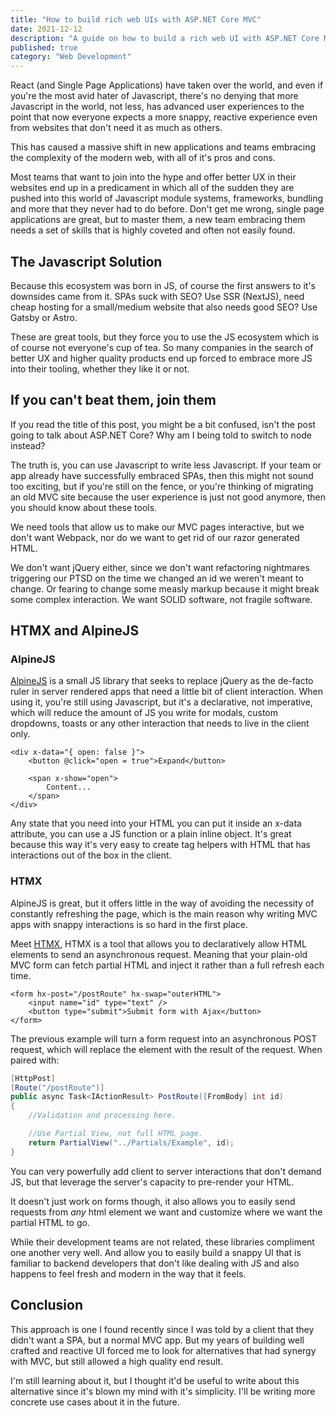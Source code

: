 ```yaml
---
title: "How to build rich web UIs with ASP.NET Core MVC"
date: 2021-12-12
description: "A guide on how to build a rich web UI with ASP.NET Core MVC using HTMX and AlpineJS"
published: true
category: "Web Development"
---
```


React (and Single Page Applications) have taken over the world, and even if you're the most avid hater of Javascript, there's no denying that more Javascript in the world, not less, has advanced user experiences to the point that now everyone expects a more snappy, reactive experience even from websites that don't need it as much as others.

This has caused a massive shift in new applications and teams embracing the complexity of the modern web, with all of it's pros and cons.

Most teams that want to join into the hype and offer better UX in their websites end up in a predicament in which all of the sudden they are pushed into this world of Javascript module systems, frameworks, bundling and more that they never had to do before. Don't get me wrong, single page applications are great, but to master them, a new team embracing them needs a set of skills that is highly coveted and often not easily found.

## The Javascript Solution

Because this ecosystem was born in JS, of course the first answers to it's downsides came from it. SPAs suck with SEO? Use SSR (NextJS), need cheap hosting for a small/medium website that also needs good SEO? Use Gatsby or Astro.

These are great tools, but they force you to use the JS ecosystem which is of course not everyone's cup of tea. So many companies in the search of better UX and higher quality products end up forced to embrace more JS into their tooling, whether they like it or not.

## If you can't beat them, join them

If you read the title of this post, you might be a bit confused, isn't the post going to talk about ASP.NET Core? Why am I being told to switch to node instead?

The truth is, you can use Javascript to write less Javascript. If your team or app already have successfully embraced SPAs, then this might not sound too exciting, but if you're still on the fence, or you're thinking of migrating an old MVC site because the user experience is just not good anymore, then you should know about these tools.


We need tools that allow us to make our MVC pages interactive, but we don't want Webpack, nor do we want to get rid of our razor generated HTML.

We don't want jQuery either, since we don't want refactoring nightmares triggering our PTSD on the time we changed an id we weren't meant to change. Or fearing to change some measly markup because it might break some complex interaction. We want SOLID software, not fragile software.

## HTMX and AlpineJS

### AlpineJS

[AlpineJS](https://alpinejs.dev/) is a small JS library that seeks to replace jQuery as the de-facto ruler in server rendered apps that need a little bit of client interaction. When using it, you're still using Javascript, but it's a declarative, not imperative, which will reduce the amount of JS you write for modals, custom dropdowns, toasts or any other interaction that needs to live in the client only.

```razor
<div x-data="{ open: false }">
    <button @click="open = true">Expand</button>
 
    <span x-show="open">
        Content...
    </span>
</div>
```

Any state that you need into your HTML you can put it inside an x-data attribute, you can use a JS function or a plain inline object. It's great because this way it's very easy to create tag helpers with HTML that has interactions out of the box in the client.

### HTMX

AlpineJS is great, but it offers little in the way of avoiding the necessity of constantly refreshing the page, which is the main reason why writing MVC apps with snappy interactions is so hard in the first place.

Meet [HTMX](https://htmx.org/), HTMX is a tool that allows you to declaratively allow HTML elements to send an asynchronous request. Meaning that your plain-old MVC form can fetch partial HTML and inject it rather than a full refresh each time.

```alpinejs
<form hx-post="/postRoute" hx-swap="outerHTML">
    <input name="id" type="text" />
    <button type="submit">Submit form with Ajax</button>
</form>
```

The previous example will turn a form request into an asynchronous POST request, which will replace the element with the result of the request. When paired with:

```csharp    
[HttpPost]
[Route("/postRoute")]
public async Task<IActionResult> PostRoute([FromBody] int id)
{
    //Validation and processing here.

    //Use Partial View, not full HTML page.
    return PartialView("../Partials/Example", id);
}
```

You can very powerfully add client to server interactions that don't demand JS, but that leverage the server's capacity to pre-render your HTML.

It doesn't just work on forms though, it also allows you to easily send requests from _any_ html element we want and customize where we want the partial HTML to go. 

While their development teams are not related, these libraries compliment one another very well. And allow you to easily build a snappy UI that is familiar to backend developers that don't like dealing with JS and also happens to feel fresh and modern in the way that it feels.

## Conclusion

This approach is one I found recently since I was told by a client that they didn't want a SPA, but a normal MVC app. But my years of building well crafted and reactive UI forced me to look for alternatives that had synergy with MVC, but still allowed a high quality end result.

I'm still learning about it, but I thought it'd be useful to write about this alternative since it's blown my mind with it's simplicity. I'll be writing more concrete use cases about it in the future.